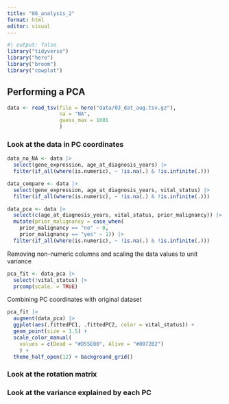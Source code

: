 ```yaml
---
title: "06_analysis_2"
format: html
editor: visual
---
```


```r
#| output: false
library("tidyverse")
library("here")
library("broom")
library("cowplot")
```

## Performing a PCA

```r
data <- read_tsv(file = here("data/03_dat_aug.tsv.gz"), 
                 na = "NA", 
                 guess_max = 1001
                 )
```

### Look at the data in PC coordinates

```r
data_no_NA <- data |> 
  select(gene_expression, age_at_diagnosis_years) |> 
  filter(if_all(where(is.numeric), ~ !is.na(.) & !is.infinite(.)))

data_compare <- data |> 
  select(gene_expression, age_at_diagnosis_years, vital_status) |> 
  filter(if_all(where(is.numeric), ~ !is.na(.) & !is.infinite(.)))
```

```r
data_pca <- data |> 
  select(c(age_at_diagnosis_years, vital_status, prior_malignancy)) |> 
  mutate(prior_malignancy = case_when(
    prior_malignancy == "no" ~ 0,
    prior_malignancy == "yes" ~ 1)) |> 
  filter(if_all(where(is.numeric), ~ !is.na(.) & !is.infinite(.)))
```

Removing non-numeric columns and scaling the data values to unit variance

```r
pca_fit <- data_pca |>
  select(!vital_status) |> 
  prcomp(scale. = TRUE)
```

Combining PC coordinates with original dataset

```r
pca_fit |> 
  augment(data_pca) |> 
  ggplot(aes(.fittedPC1, .fittedPC2, color = vital_status)) +
  geom_point(size = 1.5) +
  scale_color_manual(
    values = c(Dead = "#D55E00", Alive = "#0072B2") 
    ) +
  theme_half_open(12) + background_grid()
```

### Look at the rotation matrix

### Look at the variance explained by each PC
